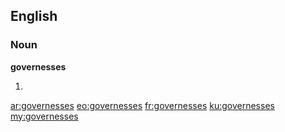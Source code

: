 ==English==

===Noun===
'''governesses'''

# {{plural of|[[governess]]}}

[[ar:governesses]]
[[eo:governesses]]
[[fr:governesses]]
[[ku:governesses]]
[[my:governesses]]